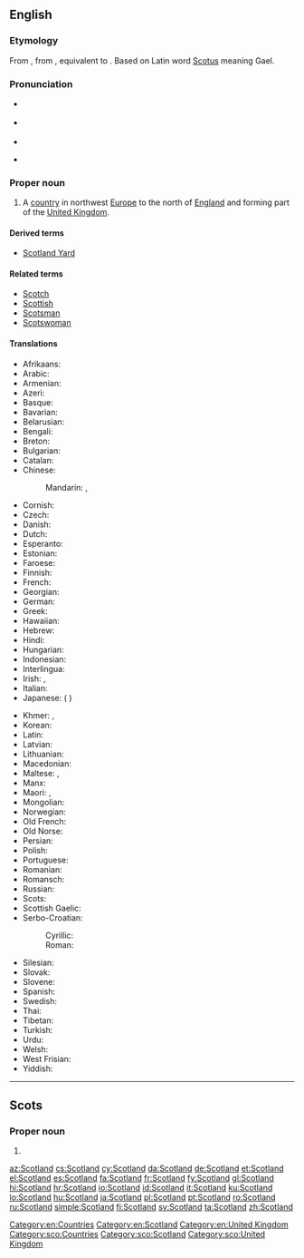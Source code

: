 ==English==
{{wikipedia}}

===Etymology===
From {{etyl|enm|en}}, from {{etyl|ang|en}} {{term|Scotland||Ireland", later also "Scotland|lit=land of the Scots|lang=ang}}, equivalent to {{compound|Scot|land|lang=en|nocat=1}}. Based on Latin word [[Scotus]] meaning Gael.

===Pronunciation===
* {{a|UK}} {{IPA|/ˈskɒt.lənd/}}
* {{a|US}} {{IPA|/ˈskɑt.lənd/}}
* {{audio|en-us-Scotland.ogg|Audio (US)}}
* {{a|Scotland}} {{IPA|/ˈskɔʔ.lənd/}}

===Proper noun===
{{en-proper noun}}

# A [[country]] in northwest [[Europe]] to the north of [[England]] and forming part of the [[United Kingdom]].

====Derived terms====
* [[Scotland Yard]]

====Related terms====
* [[Scotch]]
* [[Scottish]]
* [[Scotsman]]
* [[Scotswoman]]

====Translations====
{{trans-top|country in northwest Europe to the north of England}}
* Afrikaans: {{t|af|Skotland}}
* Arabic: {{t|ar|إسكتلندا|f|tr='iskutlanda}}
* Armenian: {{t|hy|Շոտլանդիա|tr=Šotlandia}}
* Azeri: {{t+|az|Şotlandiya}}
* Basque: {{t+|eu|Eskozia}}
* Bavarian: {{t|bar|Schottland}}
* Belarusian: {{t|be|Шатландыя|f|tr=Šatlándyja}}
* Bengali: {{t|bn|স্কটল্যান্ড|tr=skaṭlyānḍa|sc=Beng}}
* Breton: {{t+|br|Bro-Skos}}
* Bulgarian: {{t|bg|Шотландия|f|tr=Šotlándija}}
* Catalan: {{t|ca|Escòcia|f}}
* Chinese:
*: Mandarin: {{t|cmn|蘇格蘭|sc=Hani}}, {{t+|cmn|苏格兰|tr=Sūgélán|sc=Hani}}
* Cornish: {{t|kw|Alban}}
* Czech: {{t+|cs|Skotsko}}
* Danish: {{t+|da|Skotland}}
* Dutch: {{t+|nl|Schotland}}
* Esperanto: {{t|eo|Skotlando}}
* Estonian: {{t+|et|Šotimaa}}
* Faroese: {{t|fo|Skotland|n}}
* Finnish: {{t+|fi|Skotlanti}}
* French: {{t+|fr|Écosse|f}}
* Georgian: {{t|ka|შოტლანდია|tr=šotʼlandia|sc=Geor}}
* German: {{t+|de|Schottland|n}}
* Greek: {{t+|el|Σκωτία|f|tr=Skotía}}
* Hawaiian: {{t|haw|Kekokia}}
* Hebrew: {{t|he|סקוטלנד|m|tr=skótland}}
* Hindi: {{t|hi|स्कॉटलैंड|tr=skoṭlaiṇḍ}}
* Hungarian: {{t+|hu|Skócia}}
* Indonesian: {{t|id|Skotlandia}}
* Interlingua: {{t|ia|Scotia}}
* Irish: {{t|ga|Albain|f}}, {{t|ga|Alba}}
* Italian: {{t+|it|Scozia|f}}
* Japanese: {{t+|ja|スコットランド|tr=Sukottorándo}} ({{qualifier|obsolete}} {{t|ja|蘇格蘭}})
{{trans-mid}}
* Khmer: {{t|km|ប្រទេសស្កុត|sc=Khmr|tr=prɑteih skot}}, {{t|km|ស្កុតលែនដ៍|sc=Khmr|tr=skotlɛɛn}}
* Korean: {{t|ko|스코틀랜드|tr=Seukoteullaendeu|sc=Hang}}
* Latin: {{t|la|Caledonia|f}}
* Latvian: {{t|lv|Skotija|f}}
* Lithuanian: {{t+|lt|Škotija|f}}
* Macedonian: {{t+|mk|Шкотска|f|tr=Škótska}}
* Maltese: {{t|mt|Skozja}}, {{t|mt|l-Iskozja}}
* Manx: {{t|gv|Albey}}
* Maori: {{t|mi|Kōtarani}}, {{t|mi|Koterangi}}
* Mongolian: {{t|mn|Шотланд|tr=Šotlánd|sc=Cyrl}}
* Norwegian: {{t+|no|Skottland}}
* Old French: {{t|fro|Escoce|f}}
* Old Norse: {{t|non|Skotland|n}}
* Persian: {{t+|fa|اسکاتلند|tr=Eskâtland}}
* Polish: {{t+|pl|Szkocja|f}}
* Portuguese: {{t+|pt|Escócia|f}}
* Romanian: {{t|ro|Scoția|f}}
* Romansch: {{t|rm|Scozia|f}}
* Russian: {{t+|ru|Шотландия|f|tr=Šotlándija}}
* Scots: {{t|sco|Scotland}}
* Scottish Gaelic: {{t|gd|Alba|f}}
* Serbo-Croatian:
*: Cyrillic: {{t|sh|Шко̏тска|f|sc=Cyrl}}
*: Roman: {{t|sh|Škȍtskā|f}}
* Silesian: {{t|szl|Szkocyjo|f}}
* Slovak: {{t|sk|Škótsko|n}}
* Slovene: {{t|sl|Škótska|f}}
* Spanish: {{t+|es|Escocia|f}}
* Swedish: {{t+|sv|Skottland}}
* Thai: {{t|th|สกอตแลนด์|tr=sòk-òt-laen}}
* Tibetan: {{t|bo|སུའུ་ཀེ་ལན་|tr=su ke len|sc=Tibt}}
* Turkish: {{t+|tr|İskoçya}}
* Urdu: {{t|ur|اسکاچستان}}
* Welsh: {{t|cy|Alban|f|alt=Yr Alban}}
* West Frisian: {{t+|fy|Skotlân}}
* Yiddish: {{t|yi|שאָטלאַנד|tr=shotland}}
{{trans-bottom}}

[[Category:en:Countries]]
[[Category:en:Scotland]]
[[Category:en:United Kingdom]]

----

==Scots==
{{wikipedia|lang=sco}}

===Proper noun===
{{sco-proper noun}}

# {{l|en|Scotland}}

[[Category:sco:Countries]]
[[Category:sco:Scotland]]
[[Category:sco:United Kingdom]]

[[az:Scotland]]
[[cs:Scotland]]
[[cy:Scotland]]
[[da:Scotland]]
[[de:Scotland]]
[[et:Scotland]]
[[el:Scotland]]
[[es:Scotland]]
[[fa:Scotland]]
[[fr:Scotland]]
[[fy:Scotland]]
[[gl:Scotland]]
[[hi:Scotland]]
[[hr:Scotland]]
[[io:Scotland]]
[[id:Scotland]]
[[it:Scotland]]
[[ku:Scotland]]
[[lo:Scotland]]
[[hu:Scotland]]
[[ja:Scotland]]
[[pl:Scotland]]
[[pt:Scotland]]
[[ro:Scotland]]
[[ru:Scotland]]
[[simple:Scotland]]
[[fi:Scotland]]
[[sv:Scotland]]
[[ta:Scotland]]
[[zh:Scotland]]